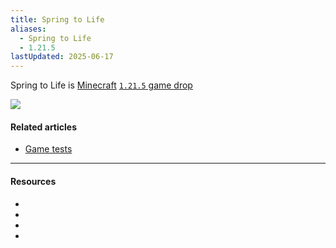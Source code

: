 ```yaml
---
title: Spring to Life
aliases:
  - Spring to Life
  - 1.21.5
lastUpdated: 2025-06-17
---
```



Spring to Life is [Minecraft](/minecraft) [`1.21.5` game drop](/versions)

![](https://minecraft.net/content/dam/minecraftnet/games/minecraft/key-art/MCV_SpringDrop_DotNet_Homepage_1800x1080.jpg)

<Gallery>
   <Yb src="https://youtube.com/embed/jGNgh5zEFkY?start=241" />
   <Yb src="https://youtube.com/embed/SIVPZkqRiFU" />
</Gallery>

#### Related articles
- [Game tests](/gametests)

---

#### Resources

- <Wiki src="https://minecraft.wiki/w/Spring_to_Life" />
- <Blog src="https://minecraft.net/en-us/article/spring-to-life-game-drop" />
- <Wiki src="https://minecraft.wiki/w/Java_Edition_1.21.5" name="1.21.5" />
- <Blog src="https://minecraft.net/en-us/article/minecraft-java-edition-1-21-5" name="1.21.5" /> 
